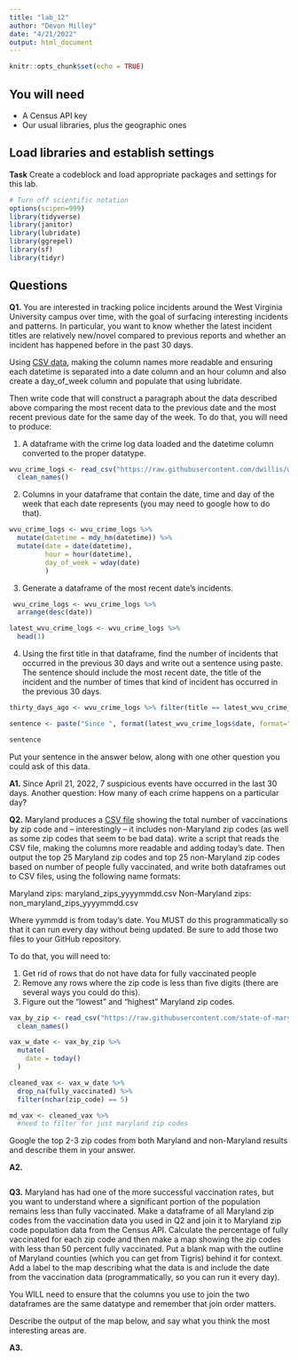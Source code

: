 ```yaml
---
title: "lab_12"
author: "Devon Milley"
date: "4/21/2022"
output: html_document
---
```


```r
knitr::opts_chunk$set(echo = TRUE)
```

## You will need

* A Census API key
* Our usual libraries, plus the geographic ones

## Load libraries and establish settings

**Task** Create a codeblock and load appropriate packages and settings for this lab.

```r
# Turn off scientific notation
options(scipen=999)
library(tidyverse)
library(janitor)
library(lubridate)
library(ggrepel)
library(sf)
library(tidyr)
```

## Questions

**Q1.** You are interested in tracking police incidents around the West Virginia University campus over time, with the goal of surfacing interesting incidents and patterns. In particular, you want to know whether the latest incident titles are relatively new/novel compared to previous reports and whether an incident has happened before in the past 30 days.

Using [CSV data](https://raw.githubusercontent.com/dwillis/wvu-projects/master/crime-log/crime_log.csv), making the column names more readable and ensuring each datetime is separated into a date column and an hour column and also create a day_of_week column and populate that using lubridate.

Then write code that will construct a paragraph about the data described above comparing the most recent data to the previous date and the most recent previous date for the same day of the week. To do that, you will need to produce:

1. A dataframe with the crime log data loaded and the datetime column converted to the proper datatype.
```r
wvu_crime_logs <- read_csv("https://raw.githubusercontent.com/dwillis/wvu-projects/master/crime-log/crime_log.csv") %>% 
  clean_names()
```
2. Columns in your dataframe that contain the date, time and day of the week that each date represents (you may need to google how to do that).
```r
wvu_crime_logs <- wvu_crime_logs %>% 
  mutate(datetime = mdy_hm(datetime)) %>% 
  mutate(date = date(datetime),
         hour = hour(datetime),
         day_of_week = wday(date)
         )

```
3. Generate a dataframe of the most recent date's incidents.
```r
 wvu_crime_logs <- wvu_crime_logs %>% 
  arrange(desc(date))

latest_wvu_crime_logs <- wvu_crime_logs %>% 
  head(1)
```

4. Using the first title in that dataframe, find the number of incidents that occurred in the previous 30 days and write out a sentence using paste. The sentence should include the most recent date, the title of the incident and the number of times that kind of incident has occurred in the previous 30 days.
```r
thirty_days_ago <- wvu_crime_logs %>% filter(title == latest_wvu_crime_logs$title & date >= latest_wvu_crime_logs$date - 29)
```


```r
sentence <- paste("Since ", format(latest_wvu_crime_logs$date, format="%B %d, %Y"), ", ", nrow(thirty_days_ago), " ", tolower(latest_wvu_crime_logs$title), "s have occurred in the last 30 days.", sep="")

sentence
```
 

Put your sentence in the answer below, along with one other question you could ask of this data.

**A1.** Since April 21, 2022, 7 suspicious events have occurred in the last 30 days. 
Another question: How many of each crime happens on a particular day?

**Q2.** Maryland produces a [CSV file](https://raw.githubusercontent.com/state-of-maryland/VaccineCSVs/master/Vax_ZIP_CODE_FirstSecondSingle_Totals_Raw.csv) showing the total number of vaccinations by zip code and -- interestingly -- it includes non-Maryland zip codes (as well as some zip codes that seem to be bad data). write a script that reads the CSV file, making the columns more readable and adding today's date. Then output the top 25 Maryland zip codes and top 25 non-Maryland zip codes based on number of people fully vaccinated, and write both dataframes out to CSV files, using the following name formats:

Maryland zips: maryland_zips_yyyymmdd.csv
Non-Maryland zips: non_maryland_zips_yyyymmdd.csv

Where yymmdd is from today's date. You MUST do this programmatically so that it can run every day without being updated. Be sure to add those two files to your GitHub repository.

To do that, you will need to:

1. Get rid of rows that do not have data for fully vaccinated people
2. Remove any rows where the zip code is less than five digits (there are several ways you could do this).
3. Figure out the "lowest" and "highest" Maryland zip codes.

```r
vax_by_zip <- read_csv("https://raw.githubusercontent.com/state-of-maryland/VaccineCSVs/master/Vax_ZIP_CODE_FirstSecondSingle_Totals_Raw.csv") %>% 
  clean_names()
```

```r
vax_w_date <- vax_by_zip %>% 
  mutate(
    date = today()
  )
```

```r
cleaned_vax <- vax_w_date %>% 
  drop_na(fully_vaccinated) %>% 
  filter(nchar(zip_code) == 5)

```

```r
md_vax <- cleaned_vax %>% 
  #need to filter for just maryland zip codes
```
 

Google the top 2-3 zip codes from both Maryland and non-Maryland results and describe them in your answer.

**A2.**

```r
```

**Q3.** Maryland has had one of the more successful vaccination rates, but you want to understand where a significant portion of the population remains less than fully vaccinated. Make a dataframe of all Maryland zip codes from the vaccination data you used in Q2 and join it to Maryland zip code population data from the Census API. Calculate the percentage of fully vaccinated for each zip code and then make a map showing the zip codes with less than 50 percent fully vaccinated. Put a blank map with the outline of Maryland counties (which you can get from Tigris) behind it for context. Add a label to the map describing what the data is and include the date from the vaccination data (programmatically, so you can run it every day).

You WILL need to ensure that the columns you use to join the two dataframes are the same datatype and remember that join order matters.

Describe the output of the map below, and say what you think the most interesting areas are.

**A3.**

```r
```
